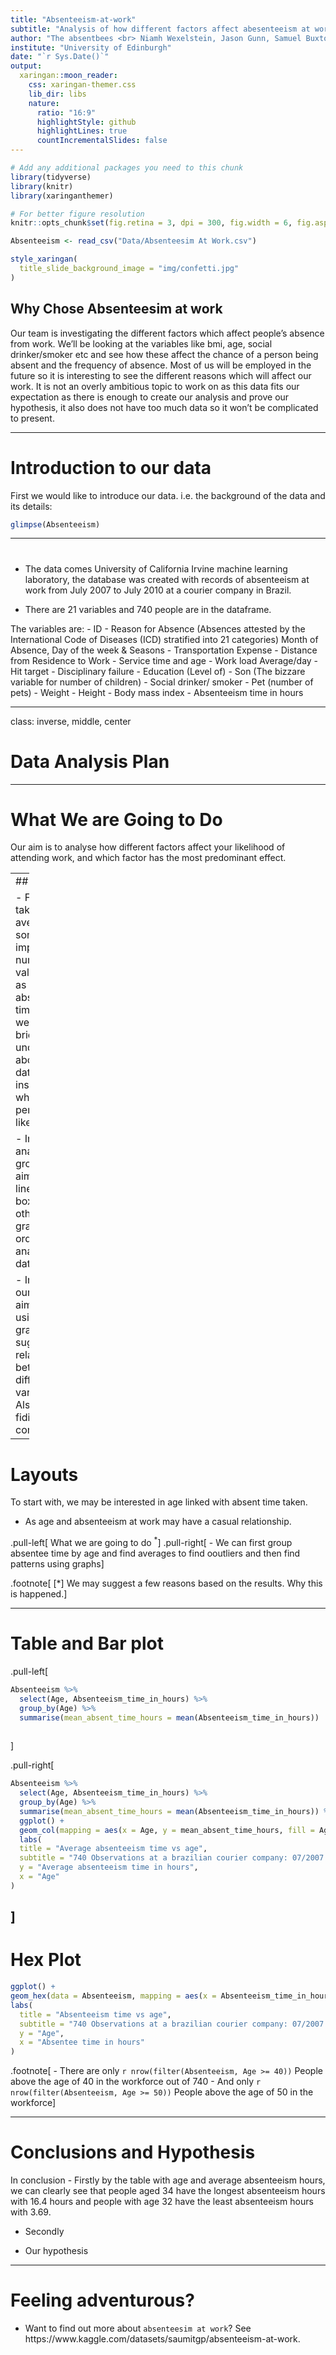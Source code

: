 ```yaml
---
title: "Absenteeism-at-work"
subtitle: "Analysis of how different factors affect abesenteeism at work"
author: "The absentbees <br> Niamh Wexelstein, Jason Gunn, Samuel Buxton, Xuyan WANG"
institute: "University of Edinburgh"
date: "`r Sys.Date()`"
output:
  xaringan::moon_reader:
    css: xaringan-themer.css
    lib_dir: libs
    nature:
      ratio: "16:9"
      highlightStyle: github
      highlightLines: true
      countIncrementalSlides: false
---
```


```r
# Add any additional packages you need to this chunk
library(tidyverse)
library(knitr)
library(xaringanthemer)
```

```r
# For better figure resolution
knitr::opts_chunk$set(fig.retina = 3, dpi = 300, fig.width = 6, fig.asp = 0.618, out.width = "80%")
```

```r
Absenteeism <- read_csv("Data/Absenteesim At Work.csv")
```

```r
style_xaringan(
  title_slide_background_image = "img/confetti.jpg"
)
```

## Why Chose Absenteesim at work

Our team is investigating the different factors which affect people's absence from work. We'll be looking at the variables like bmi, age, social drinker/smoker etc and see how these affect the chance of a person being absent and the frequency of absence. Most of us will be employed in the future so it is interesting to see the different reasons which will affect our work. It is not an overly ambitious topic to work on as this data fits our expectation as there is enough to create our analysis and prove our hypothesis, it also does not have too much data so it won't be complicated to present.


---

# Introduction to our data
First we would like to introduce our data. i.e. the background of the data and its details:
```r
glimpse(Absenteeism)
```


---

# 

- The data comes University of California Irvine machine learning laboratory, the database was created with records of absenteeism at work from July 2007 to July 2010 at a courier company in Brazil.

- There are 21 variables and 740 people are in the dataframe. 

The variables are: 
- ID
- Reason for Absence (Absences attested by the International Code of Diseases (ICD) stratified into 21 categories) Month of Absence, Day of the week & Seasons
- Transportation Expense 
- Distance from Residence to Work
- Service time and age
- Work load Average/day
- Hit target 
- Disciplinary failure 
- Education (Level of)
- Son (The bizzare variable for number of children)
- Social drinker/ smoker
- Pet (number of pets)
- Weight 
- Height
- Body mass index
- Absenteeism time in hours

---

class: inverse, middle, center

# Data Analysis Plan

---

# What We are Going to Do
Our aim is to analyse how different factors affect your likelihood of attending work, and which factor has the most predominant effect.



---
## To Acheive

- First we take an average to some important numeric values, such as absenteeism time, so that we can have a brief understanding about our data, for instance, what the time period may be like. 

- In this analysis, our group is aiming to use linear graph, box plot, and other various graphs in order to analyse the data better.

- In the end our group is aiming for by using the graphs to suggest relationships between different variables. Also may be fiding the correlations.

---

# Layouts

To start with, we may be interested in age linked with absent time taken.

- As age and absenteeism at work may have a casual relationship.

.pull-left[
What we are going to do $^*$
]
.pull-right[
- We can first group absentee time by age and find averages to find ooutliers and then find patterns using graphs
]

.footnote[
[*] We may suggest a few reasons based on the results. Why this is happened.
]

---

# Table and Bar plot

.pull-left[

```r

Absenteeism %>%
  select(Age, Absenteeism_time_in_hours) %>%
  group_by(Age) %>%
  summarise(mean_absent_time_hours = mean(Absenteeism_time_in_hours))
  


```
]

.pull-right[
```r

Absenteeism %>%
  select(Age, Absenteeism_time_in_hours) %>%
  group_by(Age) %>%
  summarise(mean_absent_time_hours = mean(Absenteeism_time_in_hours)) %>%
  ggplot() +
  geom_col(mapping = aes(x = Age, y = mean_absent_time_hours, fill = Age)) +
  labs(
  title = "Average absenteeism time vs age",
  subtitle = "740 Observations at a brazilian courier company: 07/2007 - 07/2010",
  y = "Average absenteeism time in hours",
  x = "Age"
)
```
]
---

# Hex Plot
```r
ggplot() +
geom_hex(data = Absenteeism, mapping = aes(x = Absenteeism_time_in_hours , y = Age )) +
labs(
  title = "Absenteeism time vs age",
  subtitle = "740 Observations at a brazilian courier company: 07/2007 - 07/2010",
  y = "Age",
  x = "Absentee time in hours"
)
```

.footnote[
- There are only `r nrow(filter(Absenteeism, Age >= 40))` People above the age of 40 in the workforce out of 740
- And only `r nrow(filter(Absenteeism, Age >= 50))` People above the age of 50 in the workforce
]

---

# Conclusions and Hypothesis
In  conclusion
- Firstly by the table with age and average absenteeism hours, we can clearly see that people aged 34 have the longest absenteeism hours with 16.4 hours and people with age 32 have the least absenteeism hours with 3.69. 

- Secondly

- Our hypothesis



---

# Feeling adventurous?

- Want to find out more about `absenteesim at work`? See https://www.kaggle.com/datasets/saumitgp/absenteeism-at-work.

